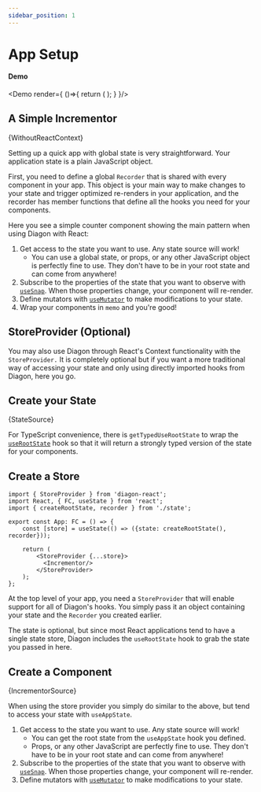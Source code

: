 ```yaml
---
sidebar_position: 1
---
```




# App Setup

#### Demo

<Demo render={ ()=>{
  return (
    <ExampleApp>
      <Incrementor/>
    </ExampleApp>);
    }
  }/>

## A Simple Incrementor

<CodeBlock language="tsx">{WithoutReactContext}</CodeBlock>

Setting up a quick app with global state is very straightforward.  Your application state is a plain JavaScript object. 

First, you need to define a global `Recorder` that is shared with every component in your app. This object is your main way to make changes to your state and trigger optimized re-renders in your application, and the recorder has member functions that define all the hooks you need for your components.  

Here you see a simple counter component showing the main pattern when using Diagon with React:  

1. Get access to the state you want to use. Any state source will work!
    - You can use a global state, or props, or any other JavaScript object is perfectly fine to use.  They don't have to be in your root state and can come from anywhere!
1. Subscribe to the properties of the state that you want to observe with [`useSnap`](use-snap.mdx). When those properties change, your component will re-render.
1. Define mutators with [`useMutator`](use-mutator.mdx) to make modifications to your state.
1. Wrap your components in `memo` and you're good!

## StoreProvider (Optional)

You may also use Diagon through React's Context functionality with the `StoreProvider.` It is completely optional but if you want a more traditional way of accessing your state and only using directly imported hooks from Diagon, here you go.  

## Create your State

<CodeBlock language="ts">{StateSource}</CodeBlock>

For TypeScript convenience, there is `getTypedUseRootState` to wrap the [`useRootState`](use-root-state.mdx) hook so that it will return a strongly typed version of the state for your components.

## Create a Store

```tsx
import { StoreProvider } from 'diagon-react';
import React, { FC, useState } from 'react';
import { createRootState, recorder } from './state';

export const App: FC = () => {
    const [store] = useState(() => ({state: createRootState(), recorder}));

    return (
        <StoreProvider {...store}>
          <Incrementor/>
        </StoreProvider>
    );
};
```

At the top level of your app, you need a `StoreProvider` that will enable support for all of Diagon's hooks.  You simply pass it an object containing your state and the `Recorder` you created earlier.  

The state is optional, but since most React applications tend to have a single state store, Diagon includes the `useRootState` hook to grab the state you passed in here.  

## Create a Component 

<CodeBlock language="tsx">{IncrementorSource}</CodeBlock>

When using the store provider you simply do similar to the above, but tend to access your state with `useAppState`.

1. Get access to the state you want to use. Any state source will work!
    - You can get the root state from the `useAppState` hook you defined.  
    - Props, or any other JavaScript are perfectly fine to use.  They don't have to be in your root state and can come from anywhere!
1. Subscribe to the properties of the state that you want to observe with [`useSnap`](use-snap.mdx). When those properties change, your component will re-render.
1. Define mutators with [`useMutator`](use-mutator.mdx) to make modifications to your state.


